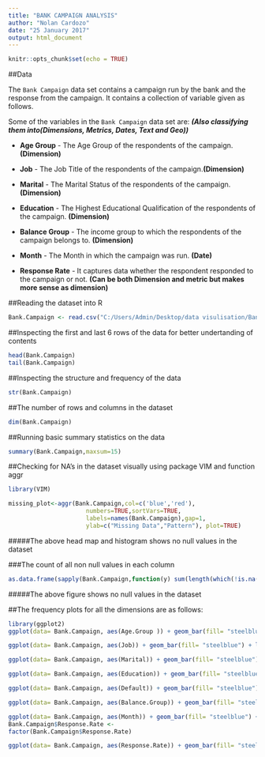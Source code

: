 ---
title: "BANK CAMPAIGN ANALYSIS"
author: "Nolan Cardozo"
date: "25 January 2017"
output: html_document
---

```{r setup, include=FALSE}
knitr::opts_chunk$set(echo = TRUE)
```

##Data

The `Bank Campaign` data set contains a campaign run by the bank and the response from the campaign. It contains a collection of variable given as follows.

Some of the variables in the `Bank Campaign` data set are:
***(Also classifying them into(Dimensions, Metrics, Dates, Text and Geo))***

* **Age Group** - The Age Group of the respondents of the campaign.**(Dimension)** 

* **Job** - The Job Title of the respondents of the campaign.**(Dimension)**

* **Marital** - The Marital Status of the respondents of the campaign.**(Dimension)**

* **Education** - The Highest Educational Qualification of the respondents of the campaign. **(Dimension)**
* **Balance Group** - The income group to which the respondents of the campaign belongs to. **(Dimension)**
* **Month** - The Month in which the campaign was run. **(Date)**

* **Response Rate** - It captures data whether the respondent responded to the campaign or not. **(Can be both Dimension and metric but makes more sense as dimension)**


##Reading the dataset into R
```{r,out.width=15}
Bank.Campaign <- read.csv("C:/Users/Admin/Desktop/data visulisation/Bank Campaign.csv")
```

##Inspecting the first and last 6 rows of the data for better undertanding of contents
```{r,out.width=20}
head(Bank.Campaign)
tail(Bank.Campaign)
```

##Inspecting the structure and frequency of the data

```{r}
str(Bank.Campaign)
```

##The number of rows and columns in the dataset

```{r}
dim(Bank.Campaign)
```

##Running basic summary statistics on the data 

```{r}
summary(Bank.Campaign,maxsum=15)
```
##Checking for NA's in the dataset visually using package VIM and function aggr
```{r, include=FALSE}
library(VIM)
```
```{r, echo=TRUE, fig.width=15}
missing_plot<-aggr(Bank.Campaign,col=c('blue','red'),
                      numbers=TRUE,sortVars=TRUE,
                      labels=names(Bank.Campaign),gap=1,
                      ylab=c("Missing Data","Pattern"), plot=TRUE)
```
#####The above head map and histogram shows no null values in the dataset

###The count of all non null values in each column
```{r}
as.data.frame(sapply(Bank.Campaign,function(y) sum(length(which(!is.na(y))))))
```
#####The above figure shows no null values in the dataset 

##The frequency plots for all the dimensions are as follows:

```{r, echo=FALSE}
library(ggplot2)
ggplot(data= Bank.Campaign, aes(Age.Group )) + geom_bar(fill= "steelblue") + labs(x="Age group",y= "Number of campaigns") + ggtitle("Number of campaigns per Age group")
```


```{r, echo=FALSE, fig.height=6, fig.width=10}
ggplot(data= Bank.Campaign, aes(Job)) + geom_bar(fill= "steelblue") + labs(x="Job",y= "Number of campaigns") + ggtitle("Number of campaigns per Job Type")
```


```{r, echo=FALSE}
ggplot(data= Bank.Campaign, aes(Marital)) + geom_bar(fill= "steelblue") + labs(x="Marital Status",y= "Number of campaigns") + ggtitle("Number of campaigns per Marital Status")
```


```{r, echo=FALSE}
ggplot(data= Bank.Campaign, aes(Education)) + geom_bar(fill= "steelblue") + labs(x="Education",y= "Number of campaigns") + ggtitle("Number of campaigns per Educational backround")
```


```{r, echo=FALSE}
ggplot(data= Bank.Campaign, aes(Default)) + geom_bar(fill= "steelblue") + labs(x="Default",y= "Number of campaigns") + ggtitle("Number of campaigns per Default rate")
```


```{r, echo=FALSE}
ggplot(data= Bank.Campaign, aes(Balance.Group)) + geom_bar(fill= "steelblue") + labs(x="Balance Group",y= "Number of campaigns") + ggtitle("Number of campaigns per Balance Group")
```


```{r, echo=FALSE}
ggplot(data= Bank.Campaign, aes(Month)) + geom_bar(fill= "steelblue") + labs(x="Month",y= "Number of campaigns") + ggtitle("Number of campaigns per Month")
Bank.Campaign$Response.Rate <-
factor(Bank.Campaign$Response.Rate)
```


```{r, echo=FALSE}
ggplot(data= Bank.Campaign, aes(Response.Rate)) + geom_bar(fill= "steelblue") + labs(x="Response Rate",y= "Number of campaigns") + ggtitle("Number of campaigns per Response Rate")
```


